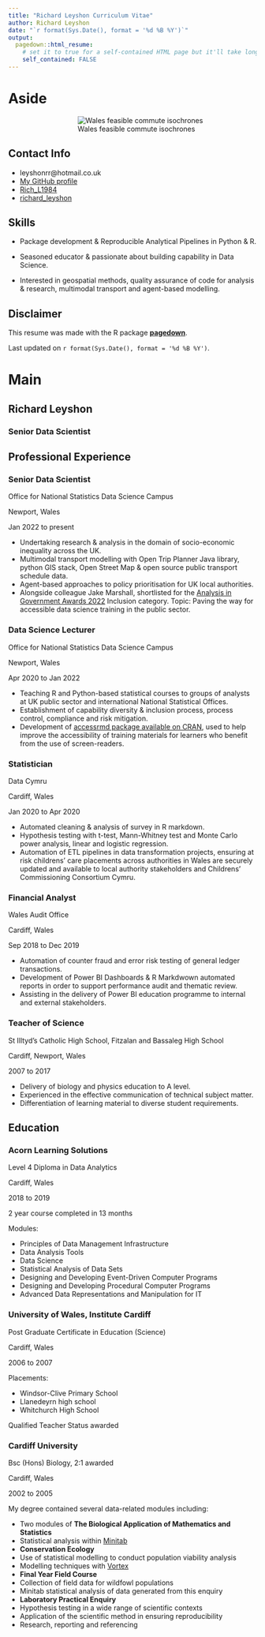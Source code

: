 ```yaml
---
title: "Richard Leyshon Curriculum Vitae"
author: Richard Leyshon
date: "`r format(Sys.Date(), format = '%d %B %Y')`"
output:
  pagedown::html_resume:
    # set it to true for a self-contained HTML page but it'll take longer to render
    self_contained: FALSE
---
```


Aside
====================================

<div style="align:center;padding-left:20%;">
![Wales feasible commute isochrones](www/wales_DarkBG.png)
</div>



Contact Info {#contact}
--------------------------------------------------------------------------------
<div>
- <i class="fa fa-envelope"></i> leyshonrr@hotmail.co.uk
- <i class="fab fa-github-square"></i> [My GitHub profile](https://github.com/r-leyshon)
- <i class="fab fa-twitter-square"></i> [Rich_L1984](https://twitter.com/Rich_L1984)
- <i class="fab fa-linkedin"></i> [richard_leyshon](https://www.linkedin.com/in/richard-leyshon-316121163/)
<br>
</div>



Skills {#skills}
--------------------------------------------------------------------------------

- Package development & Reproducible Analytical Pipelines in Python & R.

- Seasoned educator & passionate about building capability in Data Science.

- Interested in geospatial methods, quality assurance of code for analysis & research, multimodal transport and agent-based modelling.


Disclaimer {#disclaimer}
--------------------------------------------------------------------------------

This resume was made with the R package [**pagedown**](https://github.com/rstudio/pagedown).

Last updated on `r format(Sys.Date(), format = '%d %B %Y')`.



Main
================================================================================

Richard Leyshon {#title}
--------------------------------------------------------------------------------

### Senior Data Scientist




Professional Experience {data-icon=suitcase data-concise=true}
--------------------------------------------------------------------------------

### Senior Data Scientist

Office for National Statistics Data Science Campus

Newport, Wales

Jan 2022 to present

- Undertaking research & analysis in the domain of socio-economic inequality across the UK.
- Multimodal transport modelling with Open Trip Planner Java library, python GIS stack, Open Street Map & open source public transport schedule data.
- Agent-based approaches to policy prioritisation for UK local authorities.
- Alongside colleague Jake Marshall, shortlisted for the [Analysis in Government Awards 2022](https://analysisfunction.civilservice.gov.uk/news/analysis-in-government-awards-2022-shortlist/) Inclusion category. Topic: Paving the way for accessible data science training in the public sector.

### Data Science Lecturer

Office for National Statistics Data Science Campus

Newport, Wales

Apr 2020 to Jan 2022

- Teaching R and Python-based statistical courses to groups of analysts at UK public sector and international National Statistical Offices.
- Establishment of capability diversity & inclusion process, process control, compliance and risk mitigation. 
- Development of [accessrmd package available on CRAN](https://cran.r-project.org/package=accessrmd), used to help improve the accessibility of training materials for learners who benefit from the use of screen-readers.

### Statistician  

Data Cymru  

Cardiff, Wales

Jan 2020 to Apr 2020

- Automated cleaning & analysis of survey in R markdown.
- Hypothesis testing with t-test, Mann-Whitney test and Monte Carlo power
analysis, linear and logistic regression.
- Automation of ETL pipelines in data transformation projects, ensuring at risk childrens' care placements across authorities in Wales are securely updated and available to local authority stakeholders and Childrens' Commissioning Consortium Cymru.

### Financial Analyst

Wales Audit Office  

Cardiff, Wales  

Sep 2018 to Dec 2019

- Automation of counter fraud and error risk testing of general ledger
transactions.
- Development of Power BI Dashboards & R Markdwown automated reports in order to support performance audit and thematic review.
- Assisting in the delivery of Power BI education programme to internal and external stakeholders.

### Teacher of Science  

St Illtyd's Catholic High School, Fitzalan and Bassaleg High School  

Cardiff, Newport,  Wales

2007 to 2017

- Delivery of biology and physics education to A level.
- Experienced in the effective communication of technical subject matter.
- Differentiation of learning material to diverse student requirements.







Education {data-icon=graduation-cap data-concise=true}
--------------------------------------------------------------------------------

### Acorn Learning Solutions
Level 4 Diploma in Data Analytics

Cardiff, Wales

2018 to 2019

2 year course completed in 13 months

Modules: 

- Principles of Data Management Infrastructure
- Data Analysis Tools
- Data Science
- Statistical Analysis of Data Sets
- Designing and Developing Event-Driven Computer Programs
- Designing and Developing Procedural Computer Programs
- Advanced Data Representations and Manipulation for IT 



### University of Wales, Institute Cardiff
Post Graduate Certificate in Education (Science)

Cardiff, Wales

2006 to 2007

Placements:

- Windsor-Clive Primary School
- Llanedeyrn high school
- Whitchurch High School

Qualified Teacher Status awarded


### Cardiff University
Bsc (Hons) Biology, 2:1 awarded

Cardiff, Wales

2002 to 2005

My degree contained several data-related modules including:

- Two modules of **The Biological Application of Mathematics and Statistics**
- Statistical analysis within [Minitab](https://www.minitab.com/en-us/products/minitab/)
- **Conservation Ecology**
- Use of statistical modelling to conduct population viability analysis 
- Modelling techniques with [Vortex](https://www.cpsg.org/our-approach/science-based-tools/vortex) 
- **Final Year Field Course**
- Collection of field data for wildfowl populations
- Minitab statistical analysis of data generated from this enquiry
- **Laboratory Practical Enquiry**
- Hypothesis testing in a wide range of scientific contexts
- Application of the scientific method in ensuring reproducibility
- Research, reporting and referencing



